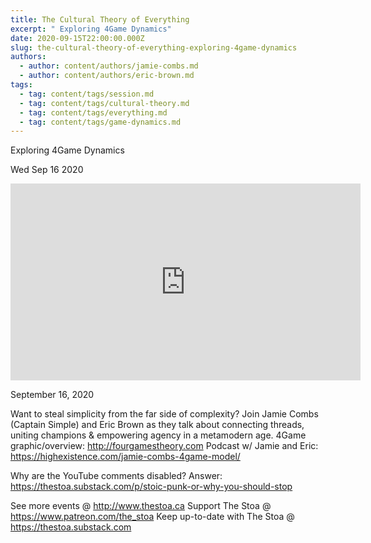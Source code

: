 ```yaml
---
title: The Cultural Theory of Everything
excerpt: " Exploring 4Game Dynamics"
date: 2020-09-15T22:00:00.000Z
slug: the-cultural-theory-of-everything-exploring-4game-dynamics
authors:
  - author: content/authors/jamie-combs.md
  - author: content/authors/eric-brown.md
tags:
  - tag: content/tags/session.md
  - tag: content/tags/cultural-theory.md
  - tag: content/tags/everything.md
  - tag: content/tags/game-dynamics.md
---
```




 Exploring 4Game Dynamics

Wed Sep 16 2020

<iframe width="560" height="315" src="https://www.youtube.com/embed/WcaxwtsUnr4" title="The Cultural Theory of Everything: Exploring 4Game Dynamics w/ Jamie Combs & Eric Brown" frameborder="0" allow="accelerometer; autoplay; clipboard-write; encrypted-media; gyroscope; picture-in-picture" allowfullscreen ></iframe>

September 16, 2020

Want to steal simplicity from the far side of complexity? 
Join Jamie Combs (Captain Simple) and Eric Brown as they talk about connecting threads, uniting champions & empowering agency in a metamodern age.
4Game graphic/overview: http://fourgamestheory.com
Podcast w/ Jamie and Eric: https://highexistence.com/jamie-combs-4game-model/

Why are the YouTube comments disabled? Answer: https://thestoa.substack.com/p/stoic-punk-or-why-you-should-stop

See more events @ http://www.thestoa.ca
Support The Stoa @ https://www.patreon.com/the_stoa
Keep up-to-date with The Stoa @ https://thestoa.substack.com


